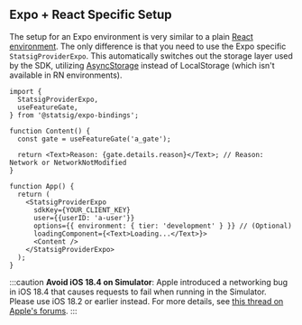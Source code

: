 
## Expo + React Specific Setup

The setup for an Expo environment is very similar to a plain [React environment](/client/javascript-sdk/react). 
The only difference is that you need to use the Expo specific `StatsigProviderExpo`. 
This automatically switches out the storage layer used by the SDK, utilizing [AsyncStorage](https://github.com/react-native-async-storage) instead of LocalStorage (which isn't available in RN environments).


```tsx
import {
  StatsigProviderExpo,
  useFeatureGate,
} from '@statsig/expo-bindings';

function Content() {
  const gate = useFeatureGate('a_gate');

  return <Text>Reason: {gate.details.reason}</Text>; // Reason: Network or NetworkNotModified
}

function App() {
  return (
    <StatsigProviderExpo 
      sdkKey={YOUR_CLIENT_KEY}
      user={{userID: 'a-user'}}
      options={{ environment: { tier: 'development' } }} // (Optional)
      loadingComponent={<Text>Loading...</Text>}>
      <Content />
    </StatsigProviderExpo>
  );
}
```

:::caution
**Avoid iOS 18.4 on Simulator**: Apple introduced a networking bug in iOS 18.4 that causes requests to fail when running in the Simulator. Please use iOS 18.2 or earlier instead. For more details, see [this thread on Apple's forums](https://developer.apple.com/forums/thread/777999).
:::
